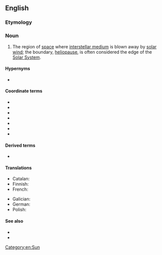 {{also|héliosphère}}
==English==
{{wikipedia}}

===Etymology===
{{confix|en|helio|sphere}}

===Noun===
{{en-noun}}

# {{lb|en|astronomy}} The region of [[space]] where [[interstellar medium]] is blown away by [[solar wind]]; the boundary, [[heliopause]], is often considered the edge of the [[Solar System]].

====Hypernyms====
* {{l|en|astrosphere}}

====Coordinate terms====
* {{l|en|bow shock}}
* {{l|en|heliopause}}
* {{l|en|heliosheath}}
* {{l|en|inner heliosphere}}
* {{l|en|termination shock}}
* {{l|en|solar magnetosphere}}
* {{l|en|solar wind}}

====Derived terms====
* {{l|en|heliospheric}}

====Translations====
{{trans-top|region of space}}
* Catalan: {{t|ca|heliosfera|f}}
* Finnish: {{t+|fi|heliosfääri}}
* French: {{t+|fr|héliosphère|f}}
{{trans-mid}}
* Galician: {{t+|gl|heliosfera|f}}
* German: {{t+|de|Heliosphäre|f}}
* Polish: {{t+|pl|heliosfera|f}}
{{trans-bottom}}

====See also====
* {{l|en|stellar magnetosphere}}
* {{l|en|stellar wind}}

[[Category:en:Sun]]